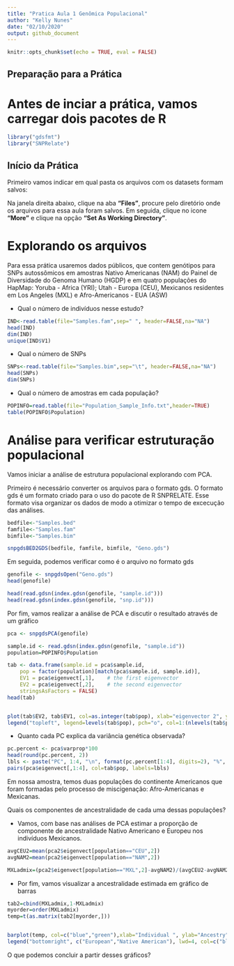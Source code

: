 ```yaml
---
title: "Pratica Aula 1 Genômica Populacional"
author: "Kelly Nunes"
date: "02/10/2020"
output: github_document
---
```


```r
knitr::opts_chunk$set(echo = TRUE, eval = FALSE)
```

## Preparação para a Prática 

Antes de inciar a prática, vamos carregar dois pacotes de R
============================================
```r
library("gdsfmt")
library("SNPRelate")
```


## Início da Prática

Primeiro vamos indicar em qual pasta os arquivos com os datasets formam salvos:

Na janela direita abaixo, clique na aba **"Files"**, procure pelo diretório onde os arquivos para essa aula foram salvos. Em seguida, clique no icone **"More"** e clique na opção **"Set As Working Directory"**.


Explorando os arquivos
========================================

Para essa prática usaremos dados públicos, que contem genótipos para SNPs autossômicos em amostras Nativo Americanas (NAM) do Painel de Diversidade do Genoma Humano (HGDP) e em quatro populações do HapMap: Yoruba - Africa (YRI); Utah - Europa (CEU), Mexicanos residentes em Los Angeles (MXL) e Afro-Americanos - EUA (ASW) 


- Qual o número de indivíduos nesse estudo?
```r
IND<-read.table(file="Samples.fam",sep=" ", header=FALSE,na="NA")
head(IND)
dim(IND)
unique(IND$V1)
```

- Qual o número de SNPs
```r
SNPs<-read.table(file="Samples.bim",sep="\t", header=FALSE,na="NA")
head(SNPs)
dim(SNPs)
```

- Qual o número de amostras em cada população?
```r
POPINFO=read.table(file="Population_Sample_Info.txt",header=TRUE)
table(POPINFO$Population)
```

Análise para verificar estruturação populacional
================================================

Vamos iniciar a análise de estrutura populacional explorando com PCA.


Primeiro é necessário converter os arquivos para o formato gds. O formato gds é um formato criado para o uso do pacote de R SNPRELATE. Esse formato visa organizar os dados de modo a otimizar o tempo de excecução das análises.
```r
bedfile<-"Samples.bed" 
famfile<-"Samples.fam" 
bimfile<-"Samples.bim"

snpgdsBED2GDS(bedfile, famfile, bimfile, "Geno.gds")
```


Em seguida, podemos verificar como é o arquivo no formato gds
```r
genofile <- snpgdsOpen("Geno.gds")
head(genofile)

head(read.gdsn(index.gdsn(genofile, "sample.id")))
head(read.gdsn(index.gdsn(genofile, "snp.id")))
```


Por fim, vamos realizar a análise de PCA e discutir o resultado através de um gráfico
```r
pca <- snpgdsPCA(genofile)

sample.id <- read.gdsn(index.gdsn(genofile, "sample.id"))
population=POPINFO$Population

tab <- data.frame(sample.id = pca$sample.id,
    pop = factor(population)[match(pca$sample.id, sample.id)],
    EV1 = pca$eigenvect[,1],    # the first eigenvector
    EV2 = pca$eigenvect[,2],    # the second eigenvector
    stringsAsFactors = FALSE)
head(tab)


plot(tab$EV2, tab$EV1, col=as.integer(tab$pop), xlab="eigenvector 2", ylab="eigenvector 1", main="PCA using all SNPs")
legend("topleft", legend=levels(tab$pop), pch="o", col=1:(nlevels(tab$pop)))
```


- Quanto cada PC explica da variância genética observada?
```r
pc.percent <- pca$varprop*100
head(round(pc.percent, 2))
lbls <- paste("PC", 1:4, "\n", format(pc.percent[1:4], digits=2), "%", sep="")
pairs(pca$eigenvect[,1:4], col=tab$pop, labels=lbls)
```

Em nossa amostra, temos duas populações do continente Americanos que foram formadas pelo processo de miscigenação: Afro-Americanas e Mexicanas.

Quais os componentes de ancestralidade de cada uma dessas populações?


- Vamos, com base nas análises de PCA estimar a proporção de componente de ancestralidade Nativo Americano e Europeu nos indivíduos Mexicanos.
```r
avgCEU2=mean(pca2$eigenvect[population=="CEU",2])
avgNAM2=mean(pca2$eigenvect[population=="NAM",2])

MXLadmix=(pca2$eigenvect[population=="MXL",2]-avgNAM2)/(avgCEU2-avgNAM2)
```


- Por fim, vamos visualizar a ancestralidade estimada em gráfico de barras

```r
tab2=cbind(MXLadmix,1-MXLadmix)
myorder=order(MXLadmix)
temp=t(as.matrix(tab2[myorder,]))


barplot(temp, col=c("blue","green"),xlab="Individual ", ylab="Ancestry", border=NA,axisnames=FALSE,main="Ancestry of MXL",ylim=c(0,1))
legend("bottomright", c("European","Native American"), lwd=4, col=c("blue","green"), bg="white",cex=0.85)
```

O que podemos concluir a partir desses gráficos?